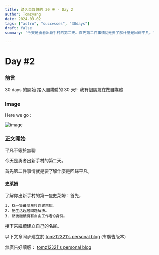 ```yaml
---
title: 踏入自媒體的 30 天 - Day 2
author: Tomzyang
date: 2024-03-02
tags: ["astro", "successes", "30days"]
draft: false
summary: '今天是勇者出新手村的第二天。首先第二件事情就是要了解什麼是回歸平凡。'

---
```

# Day #2

### 前言
30 days 的開始
踏入自媒體的 30 天❗️- 我有個朋友在做自媒體

### Image
Here we go :


![image](/static/images/here-we-go.jpg)

### 正文開始

平凡不等於無聊

今天是勇者出新手村的第二天。

首先第二件事情就是要了解什麼是回歸平凡。

#### 史萊姆

了解你出新手村的第一隻史萊姆：首先，

```
1. 找一隻最簡單打的史萊姆。
2. 把生活起居問題解決。
3. 然後繼續擁有自由工作者的身份。
```

接下來繼續建立自己的名聲。

以下文章同步建立於 [tomz12321's personal blog](https://tomz12321.blogspot.com/) (有廣告版本)

無廣告好讀版： [tomz12321's personal blog](https://tomz12321-tailwind-astro-blog.dev/blog/)